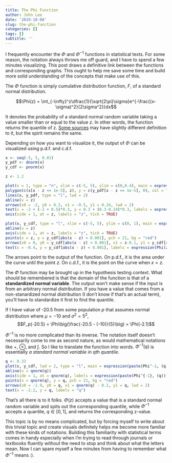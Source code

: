```yaml
---
title: The Phi Function
author: John Lee
date: '2019-10-08'
slug: the-phi-function
categories: []
tags: []
subtitle: ''
---
```


I frequently encounter the $\Phi$ and $\Phi^{-1}$ functions in statistical texts. For some reason, the notation always throws me off guard, and I have to spend a few minutes visualizing. This post draws a definitive link between the functions and corresponding graphs. This ought to help me save some time and build more solid understanding of the concepts that make use of this.

The $\Phi$ function is simply cumulative distribution function, $F$, of a standard normal distribution.

$$\Phi(z) = \int_{-\infty}^z\dfrac{1}{\sqrt{2\pi}\sigma}e^{-\frac{(x-\sigma)^2}{2\sigma^2}}dx$$

It denotes the probability of a standard normal random variable taking a value smaller than or equal to the value $z$. In other words, the function returns the quantile of z. [Some sources](http://mathworld.wolfram.com/NormalDistributionFunction.html) may have slightly different definition to it, but the spirit remains the same.

Depending on how you want to visualize it, the output of $\Phi$ can be visualized using p.d.f. and c.d.f.

```r
x <- seq(-5, 5, 0.01)
y_pdf <- dnorm(x)
y_cdf <- pnorm(x)
```

```r
z <- 1.2

plot(x = 1, type = "n", xlim = c(-5, 5), ylim = c(0,0.4), main = expression(paste(Phi(z), " on pdf")))
polygon(c(x[x - z <= 1e-5], z), y = c(y_pdf[x - z <= 1e-5], 0), col = "red")
lines(x, y_pdf, type = "l", lwd = 2)
abline(v = z)
arrows(x0 = -2, y0 = 0.3, x1 = -0.5, y1 = 0.24, lwd = 2)
text(x = -2 + (-2 + 0.5)*0.3, y = 0.3 + (0.3-0.24)*0.3, labels = expression(Phi(z)))
axis(side = 1, at = z, labels = "z", tick = TRUE)

plot(x, y_cdf, type = "l", xlim = c(-5, 5), ylim = c(0, 1), main = expression(paste(Phi(z), " on cdf")), lwd = 2)
abline(v = z)
axis(side = 1, at = z, labels = "z", tick = TRUE)
points(x = z, y = y_cdf[abs(x - z) < 0.001], pch = 21, bg = "red")
arrows(x0 = 0, y0 = y_cdf[abs(x - z) < 0.001], x1 = z-0.1, y1 = y_cdf[abs(x - z) < 0.001], lwd = 2)
text(x = -0.4, y = y_cdf[abs(x - z) < 0.001], labels = expression(Phi(z)))
```

The arrows point to the output of the function. On p.d.f., it is the area under the curve until the point $z$. On c.d.f., it is the point on the curve when $x = z$.

The $\Phi$ function may be brought up in the hypothesis testing context. What should be remembered is that the domain of the function is that of a **standardized normal variable**. The output won't make sense if the input is from an arbitrary normal distribution. If you have a value that comes from a non-stanardized normal distribution (I don't know if that's an actual term), you'll have to standardize it first to find the quantile.

If I have value of -20.5 from some population $p$ that assumes normal distribution where $\mu = -10$ and $\sigma^2 = 5^2$,
$$F_p(-20.5) = \Phi\big(\frac{-20.5 - (-10)}{5}\big) = \Phi(-2.1)$$

$\Phi^{-1}$ is no more complicated than its inverse. The notation itself doesn't necessarily come to me as second nature, as would mathematical notations like $+$, $\otimes$, and $\int$. So I like to translate the function into words. $\Phi^{-1}(q)$ is essentially *a standard normal variable in qth quantile*.

```r
q <- 0.33
plot(x, y_cdf, lwd = 2, type = "l", main = expression(paste(Phi^-1, (q), " using cdf")))
abline(v = qnorm(q))
axis(side = 1, at = qnorm(q), labels = expression(paste(Phi^{-1}, (q))), tick = TRUE)
points(x = qnorm(q), y = q, pch = 21, bg = "red")
arrows(x0 = -1.9, y0 = q, x1 = qnorm(q) - 0.2, y1 = q, lwd = 2)
text(x = -2.2, y = q, labels = "q")
```

That's all there is to it folks. $\Phi(z)$ accepts a value that is a standard normal random variable and spits out the corresponding quantile, while $\Phi^{-1}$ accepts a quantile, $q \in [0,1]$, and returns the corresponding z-value.

This topic is by no means complicated, but by forcing myself to write about this trivial topic and create visuals definitely helps me become more familiar with these kinds of notations. Building this familiarity with statistical terms comes in handy especially when I'm trying to read through journals or textbooks fluently without the need to stop and think about what the letters mean. Now I can spare myself a few minutes from having to remember what $\Phi^{-1}$ means :).